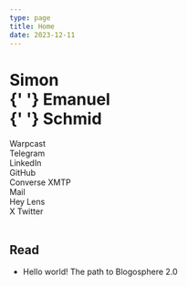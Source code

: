 ```yaml
---
type: page
title: Home
date: 2023-12-11
---
```



<h1 className="text-6xl font-bold text-gray-400 leading-negative">
  <span className="text-gray-900">S</span>imon <br />{' '}
  <span className="text-gray-900">E</span>manuel <br />{' '}
  <span className="text-gray-900">S</span>chmid
</h1>

<div className="mt-6">
  <div className="float-left m-0.5 p-1 bg-slate-200 hover:bg-transparent border">
    <Link href="https://warpcast.com/schmidsi" legacyBehavior>
      <a>Warpcast</a>
    </Link>
  </div>
  <div className="float-left m-0.5 p-1 bg-slate-200 hover:bg-transparent border">
    <Link href="https://t.me/schmidsi" legacyBehavior>
      <a>Telegram</a>
    </Link>
  </div>
  <div className="float-left m-0.5 p-1 bg-slate-200 hover:bg-transparent border">
    <Link href="https://www.linkedin.com/in/schmidsi/" legacyBehavior>
      <a>LinkedIn</a>
    </Link>
  </div>
  <div className="float-left m-0.5 p-1 bg-slate-200 hover:bg-transparent border">
    <Link href="https://github.com/schmidsi" legacyBehavior>
      <a>GitHub</a>
    </Link>
  </div>
  <div className="float-left m-0.5 p-1 bg-slate-200 hover:bg-transparent border">
    <Link href="https://converse.xyz/dm/schmidsi.eth" legacyBehavior>
      <a>
          Converse <span className="text-gray-400 text-xs">XMTP</span>
      </a>
    </Link>

  </div>
  <div className="float-left m-0.5 p-1 bg-slate-200 hover:bg-transparent border">
    <Link href="mailto:simon@schmid.io" legacyBehavior>
      <a>Mail</a>
    </Link>
  </div>
  <div className="float-left m-0.5 p-1 bg-slate-200 hover:bg-transparent border">
    <Link href="https://hey.xyz/u/schmidsi" legacyBehavior>
      <a>
        Hey <span className="text-gray-400 text-xs">Lens</span>
      </a>
    </Link>
  </div>
  <div className="float-left m-0.5 p-1 bg-slate-200 hover:bg-transparent border">
    <Link href="https://twitter.com/schmid_si" legacyBehavior>
      <a>
        X <span className="text-gray-400 text-xs">Twitter</span>
      </a>
    </Link>
  </div>
  <br className="clear-left" />
</div>

<h2 className="text-lg font-semibold mt-6">Read</h2>
<ul>
  <li>
    <Link href="/posts/hello-world" legacyBehavior>
      <a>Hello world! The path to Blogosphere 2.0</a>
    </Link>
  </li>
</ul>
